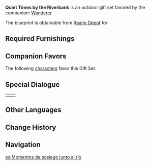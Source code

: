 {{Furnishing Infobox
|id             = 350069
|image          = Furnishing Set Quiet Times by the Riverbank Display.png
|category       = Outdoor Set
|subcategory    = Gift Set
|quality        = 4
|adeptal_energy = 1280
|description    = A tranquil settlement that takes on the unique aesthetic of [[Vimara Village]]. Even if this furnishing set is not situated by a river or at the seaside, a whiff of the aroma of fish that wafts through this village will set the sound of water gurgling through your ears.<br />Vimara Village has a very different feeling from the [[Forest Ranger]] camp, for its inhabitants largely do not shoulder important duties and thus lead leisurely lives, thus making it a very nice place to be for those who wish to relax.
|blueprint      = Realm Depot
}}
'''Quiet Times by the Riverbank''' is an outdoor gift set favored by the companion: [[Wanderer]].

The blueprint is obtainable from [[Realm Depot]] for {{Item|Realm Currency|24|x=240}}

==Required Furnishings==
{{Recipe
|type = Gift Set
|yield = 0
|Flaming Catalyst = 4
|Fisherman's Dealings = 1
|Fisherman's Clemency = 1
|Fabric of the City of Wisdom = 1
|Fisherman's Catch = 1
|Fisherman's Delicacy = 2
|Deepwood Dweller's Lonesome = 1
|"No Fishing Ahead" = 20
|Fisherman's Efforts = 2
|Dripping Verdant Light = 2
|sort = Flaming Catalyst;Fisherman's Dealings;Fisherman's Clemency;Fabric of the City of Wisdom;Fisherman's Catch;Fisherman's Delicacy;Deepwood Dweller's Lonesome;"No Fishing Ahead";Fisherman's Efforts;Dripping Verdant Light
}}

==Companion Favors==
The following [[characters]] favor this Gift Set.
{{Companion/Header}}
{{Companion
|character = Wanderer
|rewards = {{Card|Primogem|20}}{{Card|Vayuda Turquoise Fragment|1}}{{Card|Mora|20,000}}
}}
{{Companion/Footer}}

==Special Dialogue==
{{HousingCompanion|favorite}}
{| class="wikitable"
|-
|{{Card|Wanderer}}||{{Transclude|Wanderer/Companion|Quiet Times by the Riverbank}}
|}

==Other Languages==
{{Other Languages
|en      = Quiet Times by the Riverbank
|zhs     = 水畔的宁静时光
|zhs_rm  = Shuǐpàn de Níngjìng Shíguāng
|zht     = 水畔的寧靜時光
|zht_rm  = Shuǐpàn de Níngjìng Shíguāng
|zh_tl   = Tranquil Times by the Riverbank
|ja      = 畔の静かなひと時
|ja_rm   = Hotori no Shizuka-na Hitotoki{{Assumed}}
|ja_tl   = A Quiet Moment by the Riverbank
|ko      = 물가의 평화로운 시간
|ko_rm   = Mulga-ui Pyeonghwaroun Sigan
|ko_tl   = Peaceful Times by the Riverside
|es      = Momentos de sosiego junto al río
|es_tl   = Quiet Moments by the River
|fr      = Temps calmes au bord de la rivière
|fr_tl   = Quiet Times by the Riverbank
|ru      = Прибрежная тишь
|ru_tl   = Riverbank Silence
|th      = ช่วงเวลาแสนสงบริมน้ำ
|th_rm   = 
|th_tl   = 
|vi      = Thời Khắc An Yên Bên Bờ Hồ
|vi_tl   = 
|de      = Stille Zeiten am Flussufer
|de_tl   = Quiet Times by the Riverbank
|id      = Waktu Tenang di Tepi Sungai
|id_tl   = Quiet Time by the Riverbank
|pt      = Tempos Calmos nas Margens
|pt_tl   = 
|tr      = Nehir Kenarındaki Sessiz Zamanlar
|tr_tl   = 
|it      = Serenità sulla riva del fiume
|it_tl   = 
}}

==Change History==
{{Change History|3.2}}

==Navigation==
{{Furnishing Navbox/Sets|type=gift}}

[[es:Momentos de sosiego junto al río]]